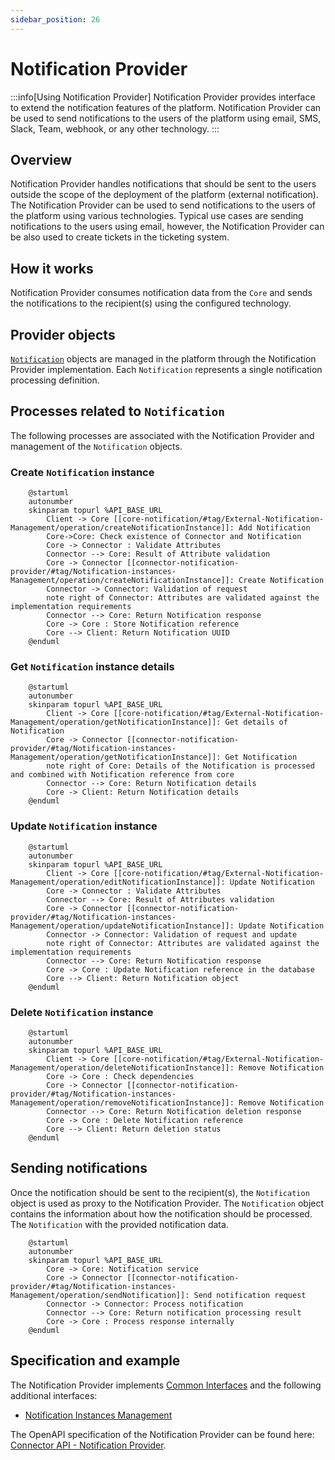 ```yaml
---
sidebar_position: 26
---
```


# Notification Provider

:::info[Using Notification Provider]
Notification Provider provides interface to extend the notification features of the platform. Notification Provider can be used to send notifications to the users of the platform using email, SMS, Slack, Team, webhook, or any other technology. 
:::

## Overview

Notification Provider handles notifications that should be sent to the users outside the scope of the deployment of the platform (external notification). The Notification Provider can be used to send notifications to the users of the platform using various technologies. Typical use cases are sending notifications to the users using email, however, the Notification Provider can be also used to create tickets in the ticketing system.

## How it works

Notification Provider consumes notification data from the `Core` and sends the notifications to the recipient(s) using the configured technology.

## Provider objects

[`Notification`](../concept-design/core-components/notification.md) objects are managed in the platform through the Notification Provider implementation.
Each `Notification` represents a single notification processing definition.

## Processes related to `Notification`

The following processes are associated with the Notification Provider and management of the `Notification` objects.

### Create `Notification` instance

```plantuml
    @startuml
    autonumber
    skinparam topurl %API_BASE_URL
        Client -> Core [[core-notification/#tag/External-Notification-Management/operation/createNotificationInstance]]: Add Notification
        Core->Core: Check existence of Connector and Notification
        Core -> Connector : Validate Attributes
        Connector --> Core: Result of Attribute validation
        Core -> Connector [[connector-notification-provider/#tag/Notification-instances-Management/operation/createNotificationInstance]]: Create Notification
        Connector -> Connector: Validation of request
        note right of Connector: Attributes are validated against the implementation requirements
        Connector --> Core: Return Notification response
        Core -> Core : Store Notification reference
        Core --> Client: Return Notification UUID
    @enduml
```

### Get `Notification` instance details

```plantuml
    @startuml
    autonumber
    skinparam topurl %API_BASE_URL
        Client -> Core [[core-notification/#tag/External-Notification-Management/operation/getNotificationInstance]]: Get details of Notification
        Core -> Connector [[connector-notification-provider/#tag/Notification-instances-Management/operation/getNotificationInstance]]: Get Notification
        note right of Core: Details of the Notification is processed and combined with Notification reference from core
        Connector --> Core: Return Notification details
        Core -> Client: Return Notification details
    @enduml
```

### Update `Notification` instance

```plantuml
    @startuml
    autonumber
    skinparam topurl %API_BASE_URL
        Client -> Core [[core-notification/#tag/External-Notification-Management/operation/editNotificationInstance]]: Update Notification
        Core -> Connector : Validate Attributes
        Connector --> Core: Result of Attributes validation
        Core -> Connector [[connector-notification-provider/#tag/Notification-instances-Management/operation/updateNotificationInstance]]: Update Notification
        Connector -> Connector: Validation of request and update
        note right of Connector: Attributes are validated against the implementation requirements
        Connector --> Core: Return Notification response
        Core -> Core : Update Notification reference in the database
        Core --> Client: Return Notification object
    @enduml
```

### Delete `Notification` instance

```plantuml
    @startuml
    autonumber
    skinparam topurl %API_BASE_URL
        Client -> Core [[core-notification/#tag/External-Notification-Management/operation/deleteNotificationInstance]]: Remove Notification
        Core -> Core : Check dependencies
        Core -> Connector [[connector-notification-provider/#tag/Notification-instances-Management/operation/removeNotificationInstance]]: Remove Notification
        Connector --> Core: Return Notification deletion response
        Core -> Core : Delete Notification reference
        Core --> Client: Return deletion status
    @enduml
```

## Sending notifications

Once the notification should be sent to the recipient(s), the `Notification` object is used as proxy to the Notification Provider. The `Notification` object contains the information about how the notification should be processed. The `Notification` with the provided notification data.

```plantuml
    @startuml
    autonumber
    skinparam topurl %API_BASE_URL
        Core -> Core: Notification service
        Core -> Connector [[connector-notification-provider/#tag/Notification-instances-Management/operation/sendNotification]]: Send notification request
        Connector -> Connector: Process notification
        Connector --> Core: Return notification processing result
        Core -> Core : Process response internally
    @enduml
```

## Specification and example

The Notification Provider implements [Common Interfaces](common-interfaces/overview.md) and the following additional interfaces:
- [Notification Instances Management](/api/connector-notification-provider/#tag/Notification-instances-Management)

The OpenAPI specification of the Notification Provider can be found here: [Connector API - Notification Provider](/api/connector-notification-provider/).
